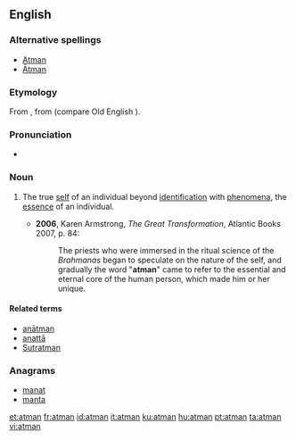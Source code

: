 {{also|Atmán}}
==English==
{{wikipedia}}

===Alternative spellings===
* [[Atman]]
* [[Ātman]]

===Etymology===
From {{etyl|sa|en}} {{term|आत्मन्||soul; self; essence|tr=ātmán|sc=Deva|lang=sa}}, from {{etyl|ine-pro|en}} (compare Old English {{term/t|ang|ǣþm||breath}}).

===Pronunciation===
* {{a|UK}} {{IPA|/ˈɑːtman/}}

===Noun===
{{en-noun}}

# {{context|Hinduism|Buddhism|Jainism|Vedanta|lang=en}} The true [[self]] of an individual beyond [[identification]] with [[phenomena]], the [[essence]] of an individual.
#* '''2006''', Karen Armstrong, ''The Great Transformation'', Atlantic Books 2007, p. 84:
#*: The priests who were immersed in the ritual science of the ''Brahmanas'' began to speculate on the nature of the self, and gradually the word "'''atman'''" came to refer to the essential and eternal core of the human person, which made him or her unique.

====Related terms====
* [[anatman|anātman]]
* [[anatta|anattā]]
* [[Sutratman]]

===Anagrams===
* [[manat#English|manat]]
* [[manta#English|manta]]

[[et:atman]]
[[fr:atman]]
[[id:atman]]
[[it:atman]]
[[ku:atman]]
[[hu:atman]]
[[pt:atman]]
[[ta:atman]]
[[vi:atman]]
